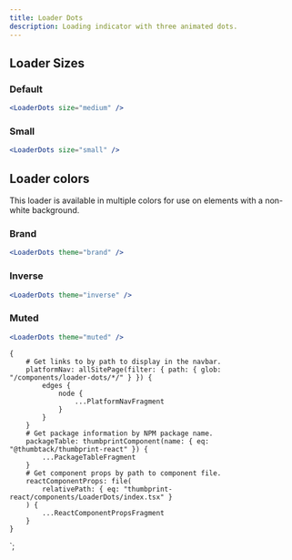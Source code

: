 ```yaml
---
title: Loader Dots
description: Loading indicator with three animated dots.
---
```



<ComponentHeader data={props.data} />

## Loader Sizes

### Default

```jsx
<LoaderDots size="medium" />
```

### Small

```jsx
<LoaderDots size="small" />
```

## Loader colors

This loader is available in multiple colors for use on elements with a non-white background.

### Brand

```jsx
<LoaderDots theme="brand" />
```

### Inverse

```jsx theme=dark
<LoaderDots theme="inverse" />
```

### Muted

```jsx
<LoaderDots theme="muted" />
```

<ComponentFooter data={props.data} />

    {
        # Get links to by path to display in the navbar.
        platformNav: allSitePage(filter: { path: { glob: "/components/loader-dots/*/" } }) {
            edges {
                node {
                    ...PlatformNavFragment
                }
            }
        }
        # Get package information by NPM package name.
        packageTable: thumbprintComponent(name: { eq: "@thumbtack/thumbprint-react" }) {
            ...PackageTableFragment
        }
        # Get component props by path to component file.
        reactComponentProps: file(
            relativePath: { eq: "thumbprint-react/components/LoaderDots/index.tsx" }
        ) {
            ...ReactComponentPropsFragment
        }
    }
`;
